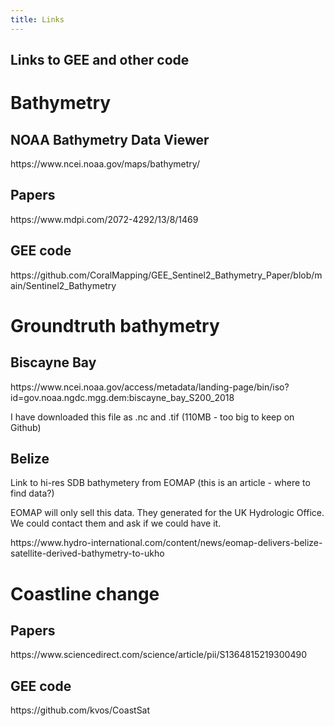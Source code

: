 ```yaml
---
title: Links
---
```


## Links to GEE and other code

# Bathymetry
## NOAA Bathymetry Data Viewer
https://www.ncei.noaa.gov/maps/bathymetry/

## Papers
https://www.mdpi.com/2072-4292/13/8/1469

## GEE code
https://github.com/CoralMapping/GEE_Sentinel2_Bathymetry_Paper/blob/main/Sentinel2_Bathymetry

# Groundtruth bathymetry
## Biscayne Bay
https://www.ncei.noaa.gov/access/metadata/landing-page/bin/iso?id=gov.noaa.ngdc.mgg.dem:biscayne_bay_S200_2018

I have downloaded this file as .nc and .tif (110MB - too big to keep on Github)

## Belize
Link to hi-res SDB bathymetery from EOMAP (this is an article - where to find data?) 

EOMAP will only sell this data. They generated for the UK Hydrologic Office. We could contact them and ask if we could have it.

https://www.hydro-international.com/content/news/eomap-delivers-belize-satellite-derived-bathymetry-to-ukho


# Coastline change
## Papers
https://www.sciencedirect.com/science/article/pii/S1364815219300490

## GEE code
https://github.com/kvos/CoastSat


